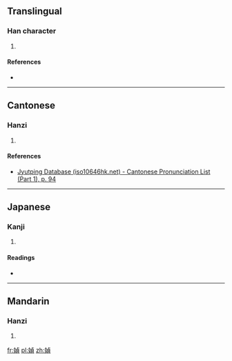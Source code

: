 ==Translingual==

===Han character===
{{Han char|rn=38|rad=女|as=09|sn=12|four=5148<sub>6</sub>|canj=女卜月金 (VYBC)|ids=⿰[[女]][[貞]]}}

# {{defn|Han|sort=女09}}

====References====
* {{Han ref|kx=0267.140|dkj=06519|hdz=21064.180|uh=5A9C|ud=23196|bh=D8CC|bd=55500}}

----

==Cantonese==

===Hanzi===
{{yue-hanzi|jyut=[[zing1]]|y=jing1}}

# {{defn|lang=yue|sort=女09}}

====References====
* [http://www.iso10646hk.net/jp/document/download.jsp Jyutping Database (iso10646hk.net) - Cantonese Pronunciation List (Part 1), p. 94]

----

==Japanese==

===Kanji===
{{ja-kanji|grade=|rs=女09}}

# {{defn|lang=ja|sort=女09}}

====Readings====
* {{ja-readings|on=[[てい]] (tei), [[ちょう]] (chō)|kun=[[あざな]] (azana)}}

----

==Mandarin==

===Hanzi===
{{cmn-hanzi|pin=[[zhēng]] ([[zheng1]])|wg=cheng<sup>1</sup>}}

# {{defn|lang=cmn|sort=女09}}

[[fr:媜]]
[[pl:媜]]
[[zh:媜]]